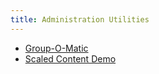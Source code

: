 ```yaml
---
title: Administration Utilities
---
```


* <a href="group-o-matic/">Group-O-Matic</a>
* <a href="scaled-content-demo/">Scaled Content Demo</a>

